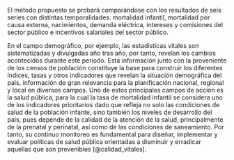 \subsection{Introducción}

El método propuesto se probará comparándose con los resultados de seis series con distintas temporalidades: mortalidad infantil, mortalidad por causa externa, nacimientos, demanda eléctrica, intereses y comisiones del sector público e incentivos salariales del sector público.

\subsection{Datos simulados}

\subsubsection{Comparación en datos simulados - Sobreparametrización vs auto.arima}

\subsection{Estimaciones en datos costarricenses}

En el campo demográfico, por ejemplo, las estadísticas vitales son sistematizadas y divulgadas año tras año, por tanto, revelan los cambios acontecidos durante este periodo. Esta información junto con la proveniente de los censos de población constituye la base para construir los diferentes índices, tasas y otros indicadores que revelan la situación demográfica del país, información de gran relevancia para la planificación nacional, regional y local en diversos campos. Uno de estos principales campos de acción es la salud pública, para la cual la tasa de mortalidad infantil se considera uno de los indicadores prioritarios dado que refleja no solo las condiciones de salud de la población infante, sino también los niveles de desarrollo del país, pues depende de la calidad de la atención de la salud, principalmente de la prenatal y perinatal, así como de las condiciones de saneamiento. Por tanto, su continuo monitoreo es fundamental para diseñar, implementar y evaluar políticas de salud pública orientadas a disminuir y erradicar aquellas que son prevenibles [@calidad_vitales].

\subsubsection{Tasa de mortalidad infantil interanual}

\subsubsection{Tasa global de fecundidad}

\subsubsection{Mortalidad por causa externa}

\subsubsection{Incentivos salariales del sector público}

\subsubsection{Intereses y comisiones del sector público}

\subsubsection{Demanda eléctrica}

\subsubsection{Comparación en datos reales - Sobreparametrización vs auto.arima}

\subsection{Discusión de los resultados}